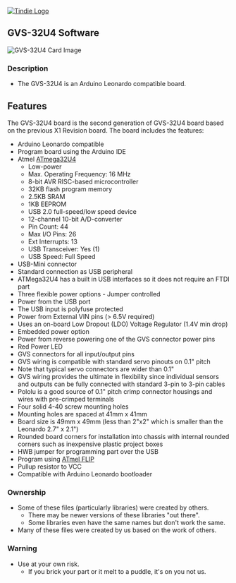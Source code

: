 <a href="https://www.tindie.com/products/2977/" ><img src="http://land-boards.com/blwiki/images/5/51/Tindie-mediums.png" alt="Tindie Logo"></img></a>

== GVS-32U4 Software ==

<img src="http://land-boards.com/blwiki/images/a/a3/GVS-32U4-X2-CCA-640-006.jpg" alt="GVS-32U4 Card Image"></img>

=== Description ===
* The GVS-32U4 is an Arduino Leonardo compatible board.

== Features ==

The GVS-32U4 board is the second generation of GVS-32U4 board based on the previous X1 Revision board. The board includes the features:

* Arduino Leonardo compatible
* Program board using the Arduino IDE
* Atmel [https://www.microchip.com/en-us/product/ATmega32U4 ATmega32U4]
** Low-power
** Max. Operating Frequency: 16 MHz
** 8-bit AVR RISC-based microcontroller
** 32KB flash program memory
** 2.5KB SRAM
** 1KB EEPROM
** USB 2.0 full-speed/low speed device
** 12-channel 10-bit A/D-converter
** Pin Count: 44
** Max I/O Pins: 26
** Ext Interrupts: 13
** USB Transceiver: Yes (1)
** USB Speed: Full Speed
* USB-Mini connector
* Standard connection as USB peripheral
* ATMega32U4 has a built in USB interfaces so it does not require an FTDI part
* Three flexible power options - Jumper controlled
* Power from the USB port
* The USB input is polyfuse protected
* Power from External VIN pins (> 6.5V required)
* Uses an on-board Low Dropout (LDO) Voltage Regulator (1.4V min drop)
* Embedded power option
* Power from reverse powering one of the GVS connector power pins
* Red Power LED
* GVS connectors for all input/output pins
* GVS wiring is compatible with standard servo pinouts on 0.1" pitch
* Note that typical servo connectors are wider than 0.1"
* GVS wiring provides the ultimate in flexibility since individual sensors and outputs can be fully connected with standard 3-pin to 3-pin cables
* Pololu is a good source of 0.1" pitch crimp connector housings and wires with pre-crimped terminals
* Four solid 4-40 screw mounting holes
* Mounting holes are spaced at 41mm x 41mm
* Board size is 49mm x 49mm (less than 2"x2" which is smaller than the Leonardo 2.7" x 2.1")
* Rounded board corners for installation into chassis with internal rounded corners such as inexpensive plastic project boxes
* HWB jumper for programming part over the USB
* Program using [http://www.atmel.com/tools/FLIP.aspx ATmel FLIP]
* Pullup resistor to VCC
* Compatible with Arduino Leonardo bootloader

=== Ownership ===

* Some of these files (particularly libraries) were created by others.
** There may be newer versions of these libraries "out there".
** Some libraries even have the same names but don't work the same.
* Many of these files were created by us based on the work of others.

=== Warning ===

* Use at your own risk.
** If you brick your part or it melt to a puddle, it's on you not us.

